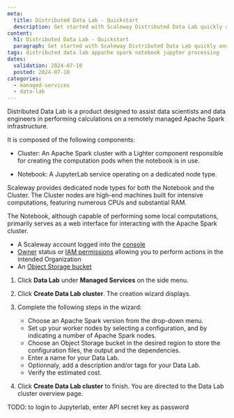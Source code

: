 ```yaml
---
meta:
  title: Distributed Data Lab - Quickstart
  description: Get started with Scaleway Distributed Data Lab quickly and efficiently.
content:
  h1: Distributed Data Lab - Quickstart
  paragraph: Get started with Scaleway Distributed Data Lab quickly and efficiently.
tags: distributed data lab appache spark notebook jupyter processing
dates:
  validation: 2024-07-10
  posted: 2024-07-10
categories:
  - managed-services
  - data-lab
---
```


Distributed Data Lab is a product designed to assist data scientists and data engineers in performing calculations on a remotely managed Apache Spark infrastructure.

It is composed of the following components:

  - Cluster: An Apache Spark cluster with a Lighter component responsible for creating the computation pods when the notebook is in use.

  - Notebook: A JupyterLab service operating on a dedicated node type.

Scaleway provides dedicated node types for both the Notebook and the Cluster. The Cluster nodes are high-end machines built for intensive computations, featuring numerous CPUs and substantial RAM. 

The Notebook, although capable of performing some local computations, primarily serves as a web interface for interacting with the Apache Spark cluster.

<Macro id="requirements" />

- A Scaleway account logged into the [console](https://console.scaleway.com)
- [Owner](/identity-and-access-management/iam/concepts/#owner) status or [IAM permissions](/identity-and-access-management/iam/concepts/#permission) allowing you to perform actions in the intended Organization
- An [Object Storage bucket](/storage/object/how-to/create-a-bucket/)

1. Click **Data Lab** under **Managed Services** on the side menu.

2. Click **Create Data Lab cluster**. The creation wizard displays.

3. Complete the following steps in the wizard:
    - Choose an Apache Spark version from the drop-down menu.
    - Set up your worker nodes by selecting a configuration, and by indicating a number of Apache Spark nodes.
    - Choose an Object Storage bucket in the desired region to store the configuration files, the output and the dependencies.
    - Enter a name for your Data Lab.
    - Optionnaly, add a description and/or tags for your Data Lab.
    - Verify the estimated cost.

4. Click **Create Data Lab cluster** to finish. You are directed to the Data Lab cluster overview page.


TODO: to login to Jupyterlab, enter API secret key as password